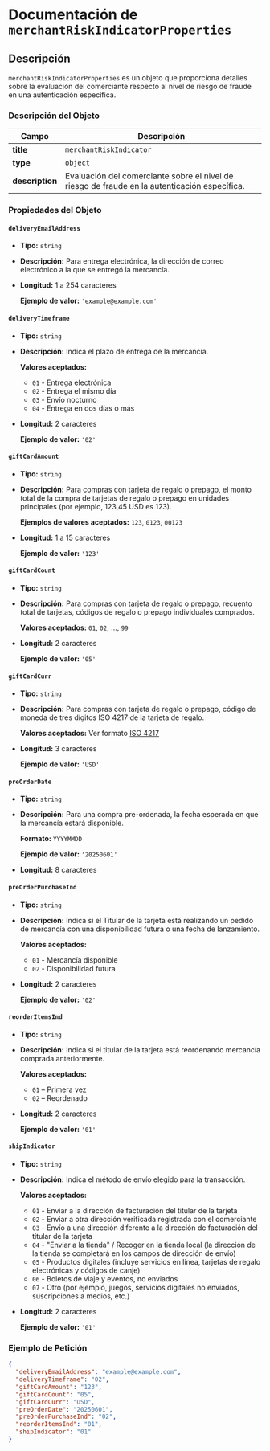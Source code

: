 # Documentación de `merchantRiskIndicatorProperties`

## Descripción

`merchantRiskIndicatorProperties` es un objeto que proporciona detalles sobre la evaluación del comerciante respecto al nivel de riesgo de fraude en una autenticación específica.

### Descripción del Objeto

| Campo                  | Descripción                                                                 |
|------------------------|-----------------------------------------------------------------------------|
| **title**              | `merchantRiskIndicator`                                                    |
| **type**               | `object`                                                                    |
| **description**       | Evaluación del comerciante sobre el nivel de riesgo de fraude en la autenticación específica. |

### Propiedades del Objeto

#### `deliveryEmailAddress`

- **Tipo:** `string`
- **Descripción:** Para entrega electrónica, la dirección de correo electrónico a la que se entregó la mercancía.
- **Longitud:** 1 a 254 caracteres

  **Ejemplo de valor:** `'example@example.com'`

#### `deliveryTimeframe`

- **Tipo:** `string`
- **Descripción:** Indica el plazo de entrega de la mercancía.

  **Valores aceptados:**
  - `01` - Entrega electrónica
  - `02` - Entrega el mismo día
  - `03` - Envío nocturno
  - `04` - Entrega en dos días o más

- **Longitud:** 2 caracteres

  **Ejemplo de valor:** `'02'`

#### `giftCardAmount`

- **Tipo:** `string`
- **Descripción:** Para compras con tarjeta de regalo o prepago, el monto total de la compra de tarjetas de regalo o prepago en unidades principales (por ejemplo, 123,45 USD es 123).

  **Ejemplos de valores aceptados:** `123`, `0123`, `00123`

- **Longitud:** 1 a 15 caracteres

  **Ejemplo de valor:** `'123'`

#### `giftCardCount`

- **Tipo:** `string`
- **Descripción:** Para compras con tarjeta de regalo o prepago, recuento total de tarjetas, códigos de regalo o prepago individuales comprados.

  **Valores aceptados:** `01`, `02`, ..., `99`

- **Longitud:** 2 caracteres

  **Ejemplo de valor:** `'05'`

#### `giftCardCurr`

- **Tipo:** `string`
- **Descripción:** Para compras con tarjeta de regalo o prepago, código de moneda de tres dígitos ISO 4217 de la tarjeta de regalo.

  **Valores aceptados:** Ver formato [ISO 4217](https://es.wikipedia.org/wiki/ISO_4217)

- **Longitud:** 3 caracteres

  **Ejemplo de valor:** `'USD'`

#### `preOrderDate`

- **Tipo:** `string`
- **Descripción:** Para una compra pre-ordenada, la fecha esperada en que la mercancía estará disponible.

  **Formato:** `YYYYMMDD`

  **Ejemplo de valor:** `'20250601'`

- **Longitud:** 8 caracteres

#### `preOrderPurchaseInd`

- **Tipo:** `string`
- **Descripción:** Indica si el Titular de la tarjeta está realizando un pedido de mercancía con una disponibilidad futura o una fecha de lanzamiento.

  **Valores aceptados:**
  - `01` - Mercancía disponible
  - `02` - Disponibilidad futura

- **Longitud:** 2 caracteres

  **Ejemplo de valor:** `'02'`

#### `reorderItemsInd`

- **Tipo:** `string`
- **Descripción:** Indica si el titular de la tarjeta está reordenando mercancía comprada anteriormente.

  **Valores aceptados:**
  - `01` – Primera vez
  - `02` – Reordenado

- **Longitud:** 2 caracteres

  **Ejemplo de valor:** `'01'`

#### `shipIndicator`

- **Tipo:** `string`
- **Descripción:** Indica el método de envío elegido para la transacción.

  **Valores aceptados:**
  - `01` - Enviar a la dirección de facturación del titular de la tarjeta
  - `02` - Enviar a otra dirección verificada registrada con el comerciante
  - `03` - Envío a una dirección diferente a la dirección de facturación del titular de la tarjeta
  - `04` - "Enviar a la tienda" / Recoger en la tienda local (la dirección de la tienda se completará en los campos de dirección de envío)
  - `05` - Productos digitales (incluye servicios en línea, tarjetas de regalo electrónicas y códigos de canje)
  - `06` - Boletos de viaje y eventos, no enviados
  - `07` - Otro (por ejemplo, juegos, servicios digitales no enviados, suscripciones a medios, etc.)

- **Longitud:** 2 caracteres

  **Ejemplo de valor:** `'01'`

### Ejemplo de Petición

```json
{
  "deliveryEmailAddress": "example@example.com",
  "deliveryTimeframe": "02",
  "giftCardAmount": "123",
  "giftCardCount": "05",
  "giftCardCurr": "USD",
  "preOrderDate": "20250601",
  "preOrderPurchaseInd": "02",
  "reorderItemsInd": "01",
  "shipIndicator": "01"
}
